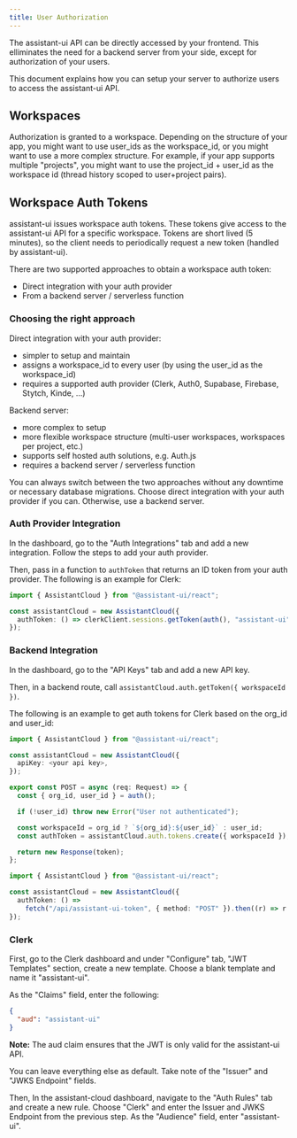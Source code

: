 ```yaml
---
title: User Authorization
---
```


The assistant-ui API can be directly accessed by your frontend. This elliminates the need for a backend server from your side, except for authorization of your users.

This document explains how you can setup your server to authorize users to access the assistant-ui API.

## Workspaces

Authorization is granted to a workspace. Depending on the structure of your app, you might want to use user_ids as the workspace_id, or you might want to use a more complex structure.
For example, if your app supports multiple "projects", you might want to use the project_id + user_id as the workspace id (thread history scoped to user+project pairs).

## Workspace Auth Tokens

assistant-ui issues workspace auth tokens. These tokens give access to the assistant-ui API for a specific workspace.
Tokens are short lived (5 minutes), so the client needs to periodically request a new token (handled by assistant-ui).

There are two supported approaches to obtain a workspace auth token:

- Direct integration with your auth provider
- From a backend server / serverless function

### Choosing the right approach

Direct integration with your auth provider:

- simpler to setup and maintain
- assigns a workspace_id to every user (by using the user_id as the workspace_id)
- requires a supported auth provider (Clerk, Auth0, Supabase, Firebase, Stytch, Kinde, ...)

Backend server:

- more complex to setup
- more flexible workspace structure (multi-user workspaces, workspaces per project, etc.)
- supports self hosted auth solutions, e.g. Auth.js
- requires a backend server / serverless function

You can always switch between the two approaches without any downtime or necessary database migrations.
Choose direct integration with your auth provider if you can. Otherwise, use a backend server.

### Auth Provider Integration

In the dashboard, go to the "Auth Integrations" tab and add a new integration.
Follow the steps to add your auth provider.

Then, pass in a function to `authToken` that returns an ID token from your auth provider.
The following is an example for Clerk:

```ts
import { AssistantCloud } from "@assistant-ui/react";

const assistantCloud = new AssistantCloud({
  authToken: () => clerkClient.sessions.getToken(auth(), "assistant-ui"),
});
```

### Backend Integration

In the dashboard, go to the "API Keys" tab and add a new API key.

Then, in a backend route, call `assistantCloud.auth.getToken({ workspaceId })`.

The following is an example to get auth tokens for Clerk based on the org_id and user_id:

```ts title="/app/api/assistant-ui-token/route.ts"
import { AssistantCloud } from "@assistant-ui/react";

const assistantCloud = new AssistantCloud({
  apiKey: <your api key>,
});

export const POST = async (req: Request) => {
  const { org_id, user_id } = auth();

  if (!user_id) throw new Error("User not authenticated");

  const workspaceId = org_id ? `${org_id}:${user_id}` : user_id;
  const authToken = assistantCloud.auth.tokens.create({ workspaceId });

  return new Response(token);
};
```

```ts title="client.ts"
import { AssistantCloud } from "@assistant-ui/react";

const assistantCloud = new AssistantCloud({
  authToken: () =>
    fetch("/api/assistant-ui-token", { method: "POST" }).then((r) => r.json()),
});
```

### Clerk

First, go to the Clerk dashboard and under "Configure" tab, "JWT Templates" section, create a new template. Choose a blank template and name it "assistant-ui".

As the "Claims" field, enter the following:

```json
{
  "aud": "assistant-ui"
}
```

<Callout emoji="⚠️">
  <b>Note:</b> The aud claim ensures that the JWT is only valid for the
  assistant-ui API.
</Callout>

You can leave everything else as default. Take note of the "Issuer" and "JWKS Endpoint" fields.

Then, In the assistant-cloud dashboard, navigate to the "Auth Rules" tab and create a new rule. Choose "Clerk" and enter the Issuer and JWKS Endpoint from the previous step. As the "Audience" field, enter "assistant-ui".
